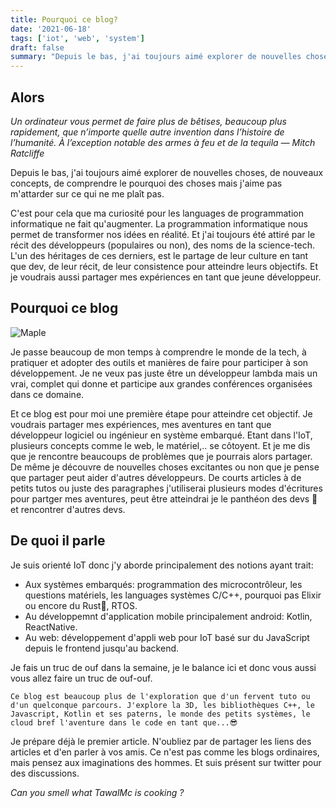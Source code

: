 ```yaml
---
title: Pourquoi ce blog?
date: '2021-06-18'
tags: ['iot', 'web', 'system']
draft: false
summary: "Depuis le bas, j'ai toujours aimé explorer de nouvelles choses, de nouveaux concepts, de comprendre le pourquoi des choses mais j'aime pas m'attarder sur ce qui ne me plaît pas."
---
```


## Alors

_Un ordinateur vous permet de faire plus de bêtises, beaucoup plus rapidement, que n’importe quelle autre invention dans l’histoire de l’humanité. À l’exception notable des armes à feu et de la tequila — Mitch Ratcliffe_

Depuis le bas, j'ai toujours aimé explorer de nouvelles choses, de nouveaux concepts, de comprendre le pourquoi des choses mais j'aime pas m'attarder sur ce qui ne me plaît pas.

C'est pour cela que ma curiosité pour les languages de programmation informatique ne fait qu'augmenter. La programmation informatique nous permet de transformer nos idées en réalité. Et j'ai toujours été attiré par le récit des développeurs (populaires ou non), des noms de la science-tech. L'un des héritages de ces derniers, est le partage de leur culture en tant que dev, de leur récit, de leur consistence pour atteindre leurs objectifs. Et je voudrais aussi partager mes expériences en tant que jeune développeur.

## Pourquoi ce blog

<div className="flex flex-wrap -mx-2 overflow-hidden xl:-mx-2">
  <div className="my-1 px-2 w-full overflow-hidden xl:my-1 xl:px-2 xl:w-1/2">
    <Image alt="Maple" src="/static/images/robot.jpg" width={640} height={427} />
  </div>
</div>

Je passe beaucoup de mon temps à comprendre le monde de la tech, à pratiquer et adopter des outils et manières de faire pour participer à son développement. Je ne veux pas juste être un développeur lambda mais un vrai, complet qui donne et participe aux grandes conférences organisées dans ce domaine.

Et ce blog est pour moi une première étape pour atteindre cet objectif. Je voudrais partager mes expériences, mes aventures en tant que développeur logiciel ou ingénieur en système embarqué. Etant dans l'IoT, plusieurs concepts comme le web, le matériel,.. se côtoyent. Et je me dis que je rencontre beaucoups de problèmes que je pourrais alors partager. De même je découvre de nouvelles choses excitantes ou non que je pense que partager peut aider d'autres développeurs. De courts articles à de petits tutos ou juste des paragraphes j'utiliserai plusieurs modes d'écritures pour partger mes aventures, peut être atteindrai je le panthéon des devs 🤪 et rencontrer d'autres devs.

## De quoi il parle

Je suis orienté IoT donc j'y aborde principalement des notions ayant trait:

- Aux systèmes embarqués: programmation des microcontrôleur, les questions matériels, les languages systèmes C/C++, pourquoi pas Elixir ou encore du Rust🤣, RTOS.
- Au développemnt d'application mobile principalement android: Kotlin, ReactNative.
- Au web: développement d'appli web pour IoT basé sur du JavaScript depuis le frontend jusqu'au backend.

Je fais un truc de ouf dans la semaine, je le balance ici et donc vous aussi vous allez faire un truc de ouf-ouf.

`Ce blog est beaucoup plus de l'exploration que d'un fervent tuto ou d'un quelconque parcours. J'explore la 3D, les bibliothèques C++, le Javascript, Kotlin et ses paterns, le monde des petits systèmes, le cloud bref l'aventure dans le code en tant que...😎`

Je prépare déjà le premier article. N'oubliez par de partager les liens des articles et d'en parler à vos amis. Ce n'est pas comme les blogs ordinaires, mais pensez aux imaginations des hommes. Et suis présent sur twitter pour des discussions.

_Can you smell what TawalMc is cooking ?_
